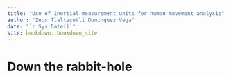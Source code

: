 ```yaml
--- 
title: "Use of inertial measurement units for human movement analysis"
author: "Zeus Tlaltecutli Dominguez Vega"
date: "`r Sys.Date()`"
site: bookdown::bookdown_site
---
```


# Down the rabbit-hole

